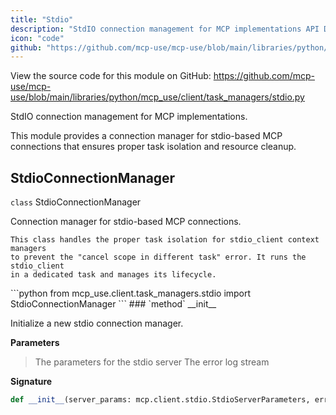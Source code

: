 ```yaml
---
title: "Stdio"
description: "StdIO connection management for MCP implementations API Documentation"
icon: "code"
github: "https://github.com/mcp-use/mcp-use/blob/main/libraries/python/mcp_use/client/task_managers/stdio.py"
---
```



<Callout type="info" title="Source Code">
View the source code for this module on GitHub: <a href='https://github.com/mcp-use/mcp-use/blob/main/libraries/python/mcp_use/client/task_managers/stdio.py' target='_blank' rel='noopener noreferrer'>https://github.com/mcp-use/mcp-use/blob/main/libraries/python/mcp_use/client/task_managers/stdio.py</a>
</Callout>

StdIO connection management for MCP implementations.

This module provides a connection manager for stdio-based MCP connections
that ensures proper task isolation and resource cleanup.

## StdioConnectionManager

<div>
<RandomGradientBackground className="rounded-lg p-4 w-full h-full rounded-full">
<div className="text-black">
<div className="text-black font-bold text-xl mb-2 mt-8"><code className="!text-black">class</code> StdioConnectionManager</div>

Connection manager for stdio-based MCP connections.

    This class handles the proper task isolation for stdio_client context managers
    to prevent the "cancel scope in different task" error. It runs the stdio_client
    in a dedicated task and manages its lifecycle.

</div>
</RandomGradientBackground>
```python
from mcp_use.client.task_managers.stdio import StdioConnectionManager
```

<Card type="info">
### `method` __init__

Initialize a new stdio connection manager.


**Parameters**
><ParamField body="server_params" type="mcp.client.stdio.StdioServerParameters" required="True" >   The parameters for the stdio server </ParamField>
><ParamField body="errlog" type="TextIO" default="<_io.TextIOWrapper name='<stderr>' mode='w' encoding='utf-8'>" >   The error log stream </ParamField>

**Signature**
```python wrap
def __init__(server_params: mcp.client.stdio.StdioServerParameters, errlog: TextIO = <_io.TextIOWrapper name='<stderr>' mode='w' encoding='utf-8'>):
```

</Card>
</div>
